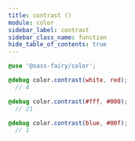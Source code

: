 ```yaml
---
title: contrast ()
module: color
sidebar_label: contrast
sidebar_class_name: function
hide_table_of_contents: true
---
```


<DocPage spec={Spec} />

```scss
@use '@sass-fairy/color';

@debug color.contrast(white, red);
  // 4

@debug color.contrast(#fff, #000);
  // 21

@debug color.contrast(blue, #00f);
  // 1
```
